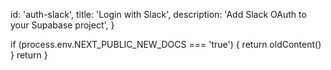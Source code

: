 
  id: 'auth-slack',
  title: 'Login with Slack',
  description: 'Add Slack OAuth to your Supabase project',
}

  if (process.env.NEXT_PUBLIC_NEW_DOCS === 'true') {
    return oldContent()
  }
  return <Layout meta={meta} children={children} />
}

